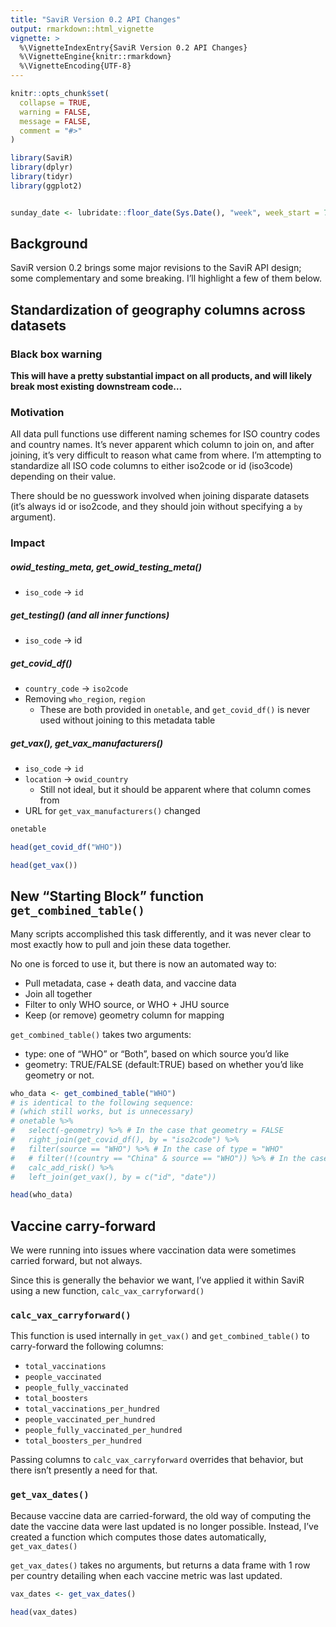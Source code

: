 ```yaml
---
title: "SaviR Version 0.2 API Changes"
output: rmarkdown::html_vignette
vignette: >
  %\VignetteIndexEntry{SaviR Version 0.2 API Changes}
  %\VignetteEngine{knitr::rmarkdown}
  %\VignetteEncoding{UTF-8}
---
```


```r
knitr::opts_chunk$set(
  collapse = TRUE,
  warning = FALSE,
  message = FALSE,
  comment = "#>"
)

library(SaviR)
library(dplyr)
library(tidyr)
library(ggplot2)


sunday_date <- lubridate::floor_date(Sys.Date(), "week", week_start = 7)
```

## Background

SaviR version 0.2 brings some major revisions to the SaviR API design; some complementary and some breaking. I'll highlight a few of them below.


## Standardization of geography columns across datasets

### Black box warning
**This will have a pretty substantial impact on all products, and will likely break most existing downstream code...**

### Motivation

All data pull functions use different naming schemes for ISO country codes and country names.
It's never apparent which column to join on, and after joining, it's very difficult to reason what came from where.
I'm attempting to standardize all ISO code columns to either iso2code or id (iso3code) depending on their value.

There should be no guesswork involved when joining disparate datasets (it's always id or iso2code, and they should join without specifying a `by` argument).

### Impact

##### owid_testing_meta, get_owid_testing_meta()
- `iso_code` -> `id`

##### get_testing() (and all inner functions)
- `iso_code` -> id

##### get_covid_df()
- `country_code` -> `iso2code`
- Removing `who_region`, `region`
  - These are both provided in `onetable`, and `get_covid_df()` is never used without joining to this metadata table 

##### get_vax(), get_vax_manufacturers()
- `iso_code` -> `id`
- `location` -> `owid_country`
  - Still not ideal, but it should be apparent where that column comes from
- URL for `get_vax_manufacturers()` changed


```r
onetable
```

```r
head(get_covid_df("WHO"))
```

```r
head(get_vax())
```

## New "Starting Block" function `get_combined_table()`

Many scripts accomplished this task differently, and it was never clear to most exactly how to pull and join these data together.

No one is forced to use it, but there is now an automated way to:  

- Pull metadata, case + death data, and vaccine data
- Join all together
- Filter to only WHO source, or WHO + JHU source
- Keep (or remove) geometry column for mapping

`get_combined_table()` takes two arguments:  

- type: one of "WHO" or "Both", based on which source you'd like
- geometry: TRUE/FALSE (default:TRUE) based on whether you'd like geometry or not.

```r
who_data <- get_combined_table("WHO")
# is identical to the following sequence:
# (which still works, but is unnecessary)
# onetable %>%
#   select(-geometry) %>% # In the case that geometry = FALSE
#   right_join(get_covid_df(), by = "iso2code") %>%
#   filter(source == "WHO") %>% # In the case of type = "WHO"
#   # filter(!(country == "China" & source == "WHO")) %>% # In the case of type = "Both"
#   calc_add_risk() %>%
#   left_join(get_vax(), by = c("id", "date"))

head(who_data)
```

## Vaccine carry-forward

We were running into issues where vaccination data were sometimes carried forward, but not always.

Since this is generally the behavior we want, I've applied it within SaviR using a new function, `calc_vax_carryforward()`

### `calc_vax_carryforward()`

This function is used internally in `get_vax()` and `get_combined_table()` to carry-forward the following columns:

- `total_vaccinations`
- `people_vaccinated`
- `people_fully_vaccinated`
- `total_boosters`
- `total_vaccinations_per_hundred`
- `people_vaccinated_per_hundred`
- `people_fully_vaccinated_per_hundred`
- `total_boosters_per_hundred`

Passing columns to `calc_vax_carryforward` overrides that behavior, but there isn't presently a need for that.

### `get_vax_dates()`

Because vaccine data are carried-forward, the old way of computing the date the vaccine data were last updated
is no longer possible. Instead, I've created a function which computes those dates automatically, `get_vax_dates()`

`get_vax_dates()` takes no arguments, but returns a data frame with 1 row per country detailing when each vaccine metric was last updated.

```r
vax_dates <- get_vax_dates()

head(vax_dates)
```

